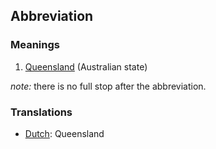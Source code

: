 ==Abbreviation==

===Meanings===
#[[Queensland]] (Australian state)
''note:'' there is no full stop after the abbreviation.

===Translations===
*[[Dutch]]: Queensland